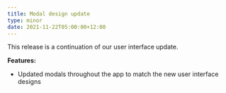 ```yaml
---
title: Modal design update
type: minor
date: 2021-11-22T05:00:00+12:00
---
```

This release is a continuation of our user interface update.

**Features:**

* Updated modals throughout the app to match the new user interface designs
